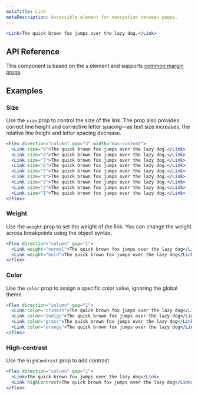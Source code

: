 ```yaml
---
metaTitle: Link
metaDescription: Accessible element for navigation between pages.
---
```


```jsx live=true
<Link>The quick brown fox jumps over the lazy dog.</Link>
```

## API Reference

This component is based on the `a` element and supports [common margin props](/themes/docs/theme/layout#margin-props).

<ThemesPropsTable name="link" />

## Examples

### Size

Use the `size` prop to control the size of the link. The prop also provides correct line height and corrective letter spacing—as text size increases, the relative line height and letter spacing decrease.

```jsx live=true
<Flex direction="column" gap="3" width="max-content">
  <Link size="9">The quick brown fox jumps over the lazy dog.</Link>
  <Link size="8">The quick brown fox jumps over the lazy dog.</Link>
  <Link size="7">The quick brown fox jumps over the lazy dog.</Link>
  <Link size="6">The quick brown fox jumps over the lazy dog.</Link>
  <Link size="5">The quick brown fox jumps over the lazy dog.</Link>
  <Link size="4">The quick brown fox jumps over the lazy dog.</Link>
  <Link size="3">The quick brown fox jumps over the lazy dog.</Link>
  <Link size="2">The quick brown fox jumps over the lazy dog.</Link>
  <Link size="1">The quick brown fox jumps over the lazy dog.</Link>
</Flex>
```

### Weight

Use the `weight` prop to set the weight of the link. You can change the weight across breakpoints using the object syntax.

```jsx live="true"
<Flex direction="column" gap="1">
  <Link weight="normal">The quick brown fox jumps over the lazy dog</Link>
  <Link weight="bold">The quick brown fox jumps over the lazy dog</Link>
</Flex>
```

### Color

Use the `color` prop to assign a specific color value, ignoring the global theme.

```jsx live=true
<Flex direction="column" gap="1">
  <Link color="crimson">The quick brown fox jumps over the lazy dog</Link>
  <Link color="indigo">The quick brown fox jumps over the lazy dog</Link>
  <Link color="grass">The quick brown fox jumps over the lazy dog</Link>
  <Link color="orange">The quick brown fox jumps over the lazy dog</Link>
</Flex>
```

### High-contrast

Use the `highContrast` prop to add contrast.

```jsx live=true
<Flex direction="column" gap="1">
  <Link>The quick brown fox jumps over the lazy dog</Link>
  <Link highContrast>The quick brown fox jumps over the lazy dog</Link>
</Flex>
```
